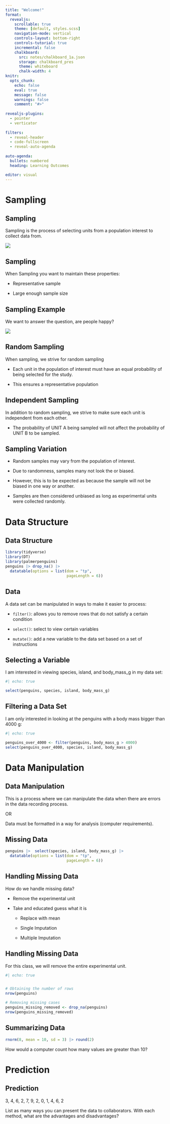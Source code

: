 ```yaml
---
title: "Welcome!"
format:
  revealjs:
    scrollable: true
    theme: [default, styles.scss]
    navigation-mode: vertical
    controls-layout: bottom-right
    controls-tutorial: true
    incremental: false 
    chalkboard:
      src: notes/chalkboard_1a.json
      storage: chalkboard_pres
      theme: whiteboard
      chalk-width: 4
knitr:
  opts_chunk: 
    echo: false
    eval: true
    message: false
    warnings: false
    comment: "#>" 
    
revealjs-plugins:
  - pointer
  - verticator
  
filters: 
  - reveal-header
  - code-fullscreen
  - reveal-auto-agenda
  
auto-agenda:
  bullets: numbered
  heading: Learning Outcomes

editor: visual
---
```


# Sampling

## Sampling

Sampling is the process of selecting units from a population interest to collect data from.

![](https://www.simplypsychology.org/wp-content/uploads/Sample-Target-Population-1024x546.jpeg){fig-align="center"}

## Sampling

When Sampling you want to maintain these properties:

-   Representative sample

-   Large enough sample size

## Sampling Example

We want to answer the question, are people happy?

![](https://www.nationsonline.org/maps/USA-map.jpg){fig-align="center"}

## Random Sampling

When sampling, we strive for random sampling

-   Each unit in the population of interest must have an equal probability of being selected for the study.

-   This ensures a representative population

## Independent Sampling

In addition to random sampling, we strive to make sure each unit is independent from each other.

-   The probability of UNIT A being sampled will not affect the probability of UNIT B to be sampled.

## Sampling Variation

-   Random samples may vary from the population of interest.

-   Due to randomness, samples many not look the or biased.

-   However, this is to be expected as because the sample will not be biased in one way or another.

-   Samples are then considered unbiased as long as experimental units were collected randomly.

# Data Structure

## Data Structure

```r
library(tidyverse)
library(DT)
library(palmerpenguins)
penguins |> drop_na() |> 
  datatable(options = list(dom = "tp",
                           pageLength = 6))
```

## Data

A data set can be manipulated in ways to make it easier to process:

-   `filter()`: allows you to remove rows that do not satisfy a certain condition

-   `select()`: select to view certain variables

-   `mutate()`: add a new variable to the data set based on a set of instructions

## Selecting a Variable

I am interested in viewing species, island, and body_mass_g in my data set:

```r
#| echo: true

select(penguins, species, island, body_mass_g)

```

## Filtering a Data Set

I am only interested in looking at the penguins with a body mass bigger than 4000 g:

```r
#| echo: true

penguins_over_4000 <- filter(penguins, body_mass_g > 4000)
select(penguins_over_4000, species, island, body_mass_g)
```

# Data Manipulation

## Data Manipulation

This is a process where we can manipulate the data when there are errors in the data recording process.

OR

Data must be formatted in a way for analysis (computer requirements).

## Missing Data

```r
penguins |>  select(species, island, body_mass_g) |> 
  datatable(options = list(dom = "tp",
                           pageLength = 6))
```

## Handling Missing Data

How do we handle missing data?

-   Remove the experimental unit

-   Take and educated guess what it is

    -   Replace with mean

    -   Single Imputation

    -   Multiple Imputation

## Handling Missing Data

For this class, we will remove the entire experimental unit.

```r
#| echo: true


# Obtaining the number of rows
nrow(penguins)

# Removing missing cases
penguins_missing_removed <- drop_na(penguins)
nrow(penguins_missing_removed)
```

## Summarizing Data

```r
rnorm(8, mean = 10, sd = 3) |> round(2)
```

How would a computer count how many values are greater than 10?

# Prediction

## Prediction

3, 4, 6, 2, 7, 9, 2, 0, 1, 4, 6, 2

List as many ways you can present the data to collaborators. With each method, what are the advantages and disadvantages?
